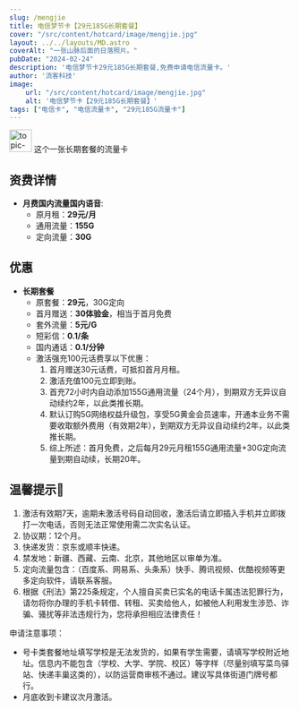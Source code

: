 ```yaml
---
slug: /mengjie
title: 电信梦节卡【29元185G长期套餐】
cover: "/src/content/hotcard/image/mengjie.jpg"
layout: ../../layouts/MD.astro
coverAlt: "一张山脉后面的日落照片。"
pubDate: "2024-02-24"
description: '电信梦节卡29元185G长期套餐,免费申请电信流量卡。'
author: '流客科技'
image:
    url: "/src/content/hotcard/image/mengjie.jpg"
    alt: '电信梦节卡【29元185G长期套餐】'
tags: ["电信卡", "电信流量卡", "29元185G流量卡"]
---
```



<div class="bg-yellow-500 rounded-lg p-1 text-xl flex justify-evenly items-center">
    <img width="40" height="40" src="https://img.icons8.com/3d-fluency/94/topic-push-notification.png" alt="topic-push-notification"/>
    <span>这个一张长期套餐的流量卡</span>
</div>

## 资费详情

- **月费国内流量国内语音**:
    - 原月租：**29元/月**
    - 通用流量：**155G**
    - 定向流量：**30G**

## 优惠
- **长期套餐**
    - 原套餐：**29元**，30G定向
    - 首月赠送：**30体验金**，相当于首月免费
    - 套外流量：**5元/G**
    - 短彩信：**0.1/条**
    - 国内通话：**0.1/分钟**
    - 激活强充100元话费享以下优惠：
        1. 首月赠送30元话费，可抵扣首月月租。
        2. 激活充值100元立即到账。
        3. 首充72小时内自动添加155G通用流量（24个月），到期双方无异议自动续约2年，以此类推长期。
        4. 默认订购5G网络权益升级包，享受5G黄金会员速率，开通本业务不需要收取额外费用（有效期2年），到期双方无异议自动续约2年，以此类推长期。
        5. 综上所述：首月免费，之后每月29元月租155G通用流量+30G定向流量到期自动续，长期20年。

## 温馨提示📢
1. 激活有效期7天，逾期未激活号码自动回收，激活后请立即插入手机并立即拨打一次电话，否则无法正常使用需二次实名认证。
2. 协议期：12个月。
3. 快递发货：京东或顺丰快递。
4. 禁发地：新疆、西藏、云南、北京，其他地区以审单为准。
5. 定向流量包含：（百度系、网易系、头条系）快手、腾讯视频、优酷视频等更多定向软件，请联系客服。
6. 根据《刑法》第225条规定，个人擅自买卖已实名的电话卡属违法犯罪行为，请勿将你办理的手机卡转借、转租、买卖给他人，如被他人利用发生涉恐、诈骗、骚扰等非法违规行为，您将承担相应法律责任！

申请注意事项：
- 号卡类套餐地址填写学校是无法发货的，如果有学生需要，请填写学校附近地址。信息内不能包含（学校、大学、学院、校区）等字样（尽量别填写菜鸟驿站、快递丰巢这类的），以防运营商审核不通过。建议写具体街道门牌号都行。
- 月底收到卡建议次月激活。